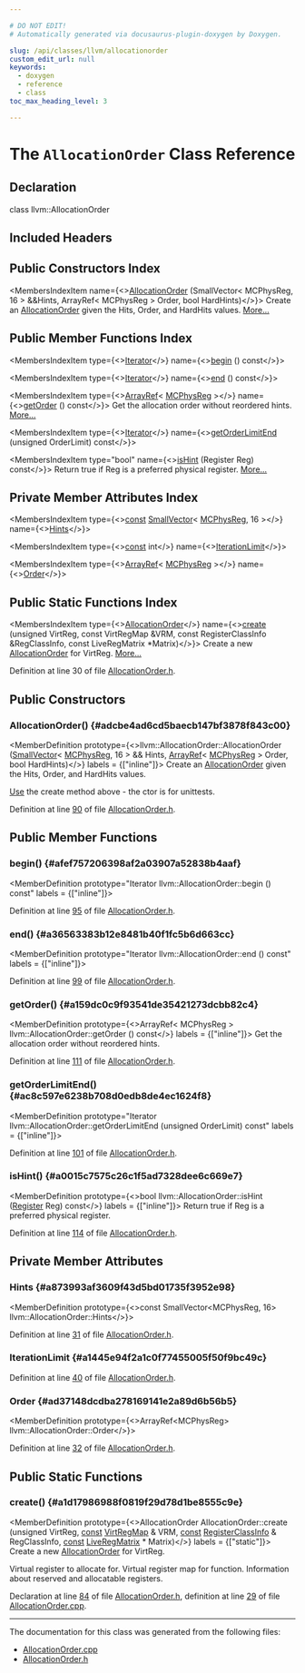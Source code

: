 ```yaml
---

# DO NOT EDIT!
# Automatically generated via docusaurus-plugin-doxygen by Doxygen.

slug: /api/classes/llvm/allocationorder
custom_edit_url: null
keywords:
  - doxygen
  - reference
  - class
toc_max_heading_level: 3

---
```





# The `AllocationOrder` Class Reference

<DoxygenPage pluginConfig={pluginConfig}>



## Declaration

<CodeBlock>class llvm::AllocationOrder</CodeBlock>

## Included Headers

<IncludesList>
<IncludesListItem
  filePath="CodeGen/AllocationOrder.h"
  permalink="/docs/api/files/lib/lib/codegen/allocationorder-h"
  isLocal="true" />
</IncludesList>

## Public Constructors Index

<MembersIndex>

<MembersIndexItem
  name={<><a href="#adcbe4ad6cd5baecb147bf3878f843c00">AllocationOrder</a> (SmallVector&lt; MCPhysReg, 16 &gt; &amp;&amp;Hints, ArrayRef&lt; MCPhysReg &gt; Order, bool HardHints)</>}>
Create an <a href="/docs/api/classes/llvm/allocationorder">AllocationOrder</a> given the Hits, Order, and HardHits values. <a href="#adcbe4ad6cd5baecb147bf3878f843c00">More...</a>
</MembersIndexItem>

</MembersIndex>

## Public Member Functions Index

<MembersIndex>

<MembersIndexItem
  type={<><a href="/docs/api/classes/llvm/allocationorder/iterator">Iterator</a></>}
  name={<><a href="#afef757206398af2a03907a52838b4aaf">begin</a> () const</>}>
</MembersIndexItem>

<MembersIndexItem
  type={<><a href="/docs/api/classes/llvm/allocationorder/iterator">Iterator</a></>}
  name={<><a href="#a36563383b12e8481b40f1fc5b6d663cc">end</a> () const</>}>
</MembersIndexItem>

<MembersIndexItem
  type={<><a href="/docs/api/classes/llvm/arrayref">ArrayRef</a>&lt; <a href="/docs/api/namespaces/llvm/#aad72cfbb210808985a9dc19f4e5d8542">MCPhysReg</a> &gt;</>}
  name={<><a href="#a159dc0c9f93541de35421273dcbb82c4">getOrder</a> () const</>}>
Get the allocation order without reordered hints. <a href="#a159dc0c9f93541de35421273dcbb82c4">More...</a>
</MembersIndexItem>

<MembersIndexItem
  type={<><a href="/docs/api/classes/llvm/allocationorder/iterator">Iterator</a></>}
  name={<><a href="#ac8c597e6238b708d0edb8de4ec1624f8">getOrderLimitEnd</a> (unsigned OrderLimit) const</>}>
</MembersIndexItem>

<MembersIndexItem
  type="bool"
  name={<><a href="#a0015c7575c26c1f5ad7328dee6c669e7">isHint</a> (Register Reg) const</>}>
Return true if Reg is a preferred physical register. <a href="#a0015c7575c26c1f5ad7328dee6c669e7">More...</a>
</MembersIndexItem>

</MembersIndex>

## Private Member Attributes Index

<MembersIndex>

<MembersIndexItem
  type={<><a href="/docs/api/files/lib/lib/target/lib/target/aarch64/aarch64promoteconstant-cpp/#a90f8350fecae261c25be85d38b451bff">const</a> <a href="/docs/api/classes/llvm/smallvector">SmallVector</a>&lt; <a href="/docs/api/namespaces/llvm/#aad72cfbb210808985a9dc19f4e5d8542">MCPhysReg</a>, 16 &gt;</>}
  name={<><a href="#a873993af3609f43d5bd01735f3952e98">Hints</a></>}>
</MembersIndexItem>

<MembersIndexItem
  type={<><a href="/docs/api/files/lib/lib/target/lib/target/aarch64/aarch64promoteconstant-cpp/#a90f8350fecae261c25be85d38b451bff">const</a> int</>}
  name={<><a href="#a1445e94f2a1c0f77455005f50f9bc49c">IterationLimit</a></>}>
</MembersIndexItem>

<MembersIndexItem
  type={<><a href="/docs/api/classes/llvm/arrayref">ArrayRef</a>&lt; <a href="/docs/api/namespaces/llvm/#aad72cfbb210808985a9dc19f4e5d8542">MCPhysReg</a> &gt;</>}
  name={<><a href="#ad37148dcdba278169141e2a89d6b56b5">Order</a></>}>
</MembersIndexItem>

</MembersIndex>

## Public Static Functions Index

<MembersIndex>

<MembersIndexItem
  type={<><a href="/docs/api/classes/llvm/allocationorder">AllocationOrder</a></>}
  name={<><a href="#a1d17986988f0819f29d78d1be8555c9e">create</a> (unsigned VirtReg, const VirtRegMap &amp;VRM, const RegisterClassInfo &amp;RegClassInfo, const LiveRegMatrix &#42;Matrix)</>}>
Create a new <a href="/docs/api/classes/llvm/allocationorder">AllocationOrder</a> for VirtReg. <a href="#a1d17986988f0819f29d78d1be8555c9e">More...</a>
</MembersIndexItem>

</MembersIndex>


Definition at line 30 of file <a href="/docs/api/files/lib/lib/codegen/allocationorder-h">AllocationOrder.h</a>.

<SectionDefinition>

## Public Constructors

### AllocationOrder() {#adcbe4ad6cd5baecb147bf3878f843c00}

<MemberDefinition
  prototype={<>llvm::AllocationOrder::AllocationOrder (<a href="/docs/api/classes/llvm/smallvector">SmallVector</a>&lt; <a href="/docs/api/namespaces/llvm/#aad72cfbb210808985a9dc19f4e5d8542">MCPhysReg</a>, 16 &gt; &amp;&amp; Hints, <a href="/docs/api/classes/llvm/arrayref">ArrayRef</a>&lt; <a href="/docs/api/namespaces/llvm/#aad72cfbb210808985a9dc19f4e5d8542">MCPhysReg</a> &gt; Order, bool HardHints)</>}
  labels = {["inline"]}>
Create an <a href="/docs/api/classes/llvm/allocationorder">AllocationOrder</a> given the Hits, Order, and HardHits values.

<a href="/docs/api/classes/llvm/use">Use</a> the create method above - the ctor is for unittests.

Definition at line <a href="/docs/api/files/lib/lib/codegen/allocationorder-h/#l00090">90</a> of file <a href="/docs/api/files/lib/lib/codegen/allocationorder-h">AllocationOrder.h</a>.
</MemberDefinition>

</SectionDefinition>

<SectionDefinition>

## Public Member Functions

### begin() {#afef757206398af2a03907a52838b4aaf}

<MemberDefinition
  prototype="Iterator llvm::AllocationOrder::begin () const"
  labels = {["inline"]}>

Definition at line <a href="/docs/api/files/lib/lib/codegen/allocationorder-h/#l00095">95</a> of file <a href="/docs/api/files/lib/lib/codegen/allocationorder-h">AllocationOrder.h</a>.
</MemberDefinition>

### end() {#a36563383b12e8481b40f1fc5b6d663cc}

<MemberDefinition
  prototype="Iterator llvm::AllocationOrder::end () const"
  labels = {["inline"]}>

Definition at line <a href="/docs/api/files/lib/lib/codegen/allocationorder-h/#l00099">99</a> of file <a href="/docs/api/files/lib/lib/codegen/allocationorder-h">AllocationOrder.h</a>.
</MemberDefinition>

### getOrder() {#a159dc0c9f93541de35421273dcbb82c4}

<MemberDefinition
  prototype={<>ArrayRef&lt; MCPhysReg &gt; llvm::AllocationOrder::getOrder () const</>}
  labels = {["inline"]}>
Get the allocation order without reordered hints.

Definition at line <a href="/docs/api/files/lib/lib/codegen/allocationorder-h/#l00111">111</a> of file <a href="/docs/api/files/lib/lib/codegen/allocationorder-h">AllocationOrder.h</a>.
</MemberDefinition>

### getOrderLimitEnd() {#ac8c597e6238b708d0edb8de4ec1624f8}

<MemberDefinition
  prototype="Iterator llvm::AllocationOrder::getOrderLimitEnd (unsigned OrderLimit) const"
  labels = {["inline"]}>

Definition at line <a href="/docs/api/files/lib/lib/codegen/allocationorder-h/#l00101">101</a> of file <a href="/docs/api/files/lib/lib/codegen/allocationorder-h">AllocationOrder.h</a>.
</MemberDefinition>

### isHint() {#a0015c7575c26c1f5ad7328dee6c669e7}

<MemberDefinition
  prototype={<>bool llvm::AllocationOrder::isHint (<a href="/docs/api/classes/llvm/register">Register</a> Reg) const</>}
  labels = {["inline"]}>
Return true if Reg is a preferred physical register.

Definition at line <a href="/docs/api/files/lib/lib/codegen/allocationorder-h/#l00114">114</a> of file <a href="/docs/api/files/lib/lib/codegen/allocationorder-h">AllocationOrder.h</a>.
</MemberDefinition>

</SectionDefinition>

<SectionDefinition>

## Private Member Attributes

### Hints {#a873993af3609f43d5bd01735f3952e98}

<MemberDefinition
  prototype={<>const SmallVector&lt;MCPhysReg, 16&gt; llvm::AllocationOrder::Hints</>}>

Definition at line <a href="/docs/api/files/lib/lib/codegen/allocationorder-h/#l00031">31</a> of file <a href="/docs/api/files/lib/lib/codegen/allocationorder-h">AllocationOrder.h</a>.
</MemberDefinition>

### IterationLimit {#a1445e94f2a1c0f77455005f50f9bc49c}

<MemberDefinition
  prototype="const int llvm::AllocationOrder::IterationLimit">

Definition at line <a href="/docs/api/files/lib/lib/codegen/allocationorder-h/#l00040">40</a> of file <a href="/docs/api/files/lib/lib/codegen/allocationorder-h">AllocationOrder.h</a>.
</MemberDefinition>

### Order {#ad37148dcdba278169141e2a89d6b56b5}

<MemberDefinition
  prototype={<>ArrayRef&lt;MCPhysReg&gt; llvm::AllocationOrder::Order</>}>

Definition at line <a href="/docs/api/files/lib/lib/codegen/allocationorder-h/#l00032">32</a> of file <a href="/docs/api/files/lib/lib/codegen/allocationorder-h">AllocationOrder.h</a>.
</MemberDefinition>

</SectionDefinition>

<SectionDefinition>

## Public Static Functions

### create() {#a1d17986988f0819f29d78d1be8555c9e}

<MemberDefinition
  prototype={<>AllocationOrder AllocationOrder::create (unsigned VirtReg, <a href="/docs/api/files/lib/lib/target/lib/target/aarch64/aarch64promoteconstant-cpp/#a90f8350fecae261c25be85d38b451bff">const</a> <a href="/docs/api/classes/llvm/virtregmap">VirtRegMap</a> &amp; VRM, <a href="/docs/api/files/lib/lib/target/lib/target/aarch64/aarch64promoteconstant-cpp/#a90f8350fecae261c25be85d38b451bff">const</a> <a href="/docs/api/classes/llvm/registerclassinfo">RegisterClassInfo</a> &amp; RegClassInfo, <a href="/docs/api/files/lib/lib/target/lib/target/aarch64/aarch64promoteconstant-cpp/#a90f8350fecae261c25be85d38b451bff">const</a> <a href="/docs/api/classes/llvm/liveregmatrix">LiveRegMatrix</a> &#42; Matrix)</>}
  labels = {["static"]}>
Create a new <a href="/docs/api/classes/llvm/allocationorder">AllocationOrder</a> for VirtReg.

<ParametersList title="Parameters">
<ParametersListItem name="VirtReg">Virtual register to allocate for.</ParametersListItem>
<ParametersListItem name="VRM">Virtual register map for function.</ParametersListItem>
<ParametersListItem name="RegClassInfo">Information about reserved and allocatable registers.</ParametersListItem>
</ParametersList>

Declaration at line <a href="/docs/api/files/lib/lib/codegen/allocationorder-h/#l00084">84</a> of file <a href="/docs/api/files/lib/lib/codegen/allocationorder-h">AllocationOrder.h</a>, definition at line <a href="/docs/api/files/lib/lib/codegen/allocationorder-cpp/#l00029">29</a> of file <a href="/docs/api/files/lib/lib/codegen/allocationorder-cpp">AllocationOrder.cpp</a>.
</MemberDefinition>

</SectionDefinition>

<hr/>

The documentation for this class was generated from the following files:

<ul>
<li><a href="/docs/api/files/lib/lib/codegen/allocationorder-cpp">AllocationOrder.cpp</a></li>
<li><a href="/docs/api/files/lib/lib/codegen/allocationorder-h">AllocationOrder.h</a></li>
</ul>

</DoxygenPage>
